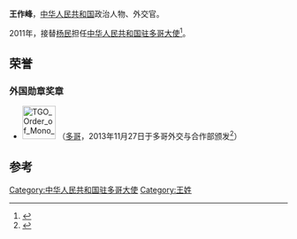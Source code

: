 '''王作峰'''，[[中华人民共和国|中华人民共和国]]政治人物、外交官。

2011年，接替[[杨民|杨民]]担任[[中国驻多哥大使列表|中华人民共和国驻多哥大使]]<ref>{{cite web|author=中华人民共和国外交部|title=中国驻多哥共和国历任大使|url=http://www.mfa.gov.cn/chn/pds/ziliao/wjrw/2167/2170/t9182.htm|publisher=中华人民共和国外交部|accessdate=2012-03-03|archive-date=2012-08-05|archive-url=https://archive.is/20120805180343/http://www.mfa.gov.cn/chn/pds/ziliao/wjrw/2167/2170/t9182.htm|dead-url=no}}</ref>。

==荣誉==
===外国勋章奖章===
* [[File:TGO_Order_of_Mono_-_Officer_BAR.png|60px]] {{link-en|莫诺军官勋章|Order of Mono}}（[[多哥|多哥]]，2013年11月27日于多哥外交与合作部颁发<ref>{{cite web |title=驻多哥大使王作峰被授予多哥莫诺军官勋章 |url=https://www.fmprc.gov.cn/web/gjhdq_676201/gj_676203/fz_677316/1206_677534/1206x2_677554/t1103777.shtml |publisher=中华人民共和国驻多哥共和国大使馆 |website=中华人民共和国外交部网站 |date=2013-11-27 |accessdate=2021-10-20}}</ref>）

== 参考 ==
{{reflist}}

{{start box}}
{{s-dip}}
{{succession box|[[杨民|杨民]]|[[劉豫錫|劉豫錫]]|[[中国驻多哥大使列表|中华人民共和国驻多哥大使]]|2011年1月-2013年11月}}
{{end box}}
{{中国政治人物小作品}}

[[Category:中华人民共和国驻多哥大使|Category:中华人民共和国驻多哥大使]]
[[Category:王姓|Category:王姓]]